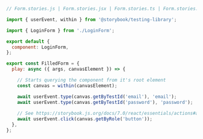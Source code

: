 ```js
// Form.stories.js | Form.stories.jsx | Form.stories.ts | Form.stories.tsx

import { userEvent, within } from '@storybook/testing-library';

import { LoginForm } from './LoginForm';

export default {
  component: LoginForm,
};

export const FilledForm = {
  play: async ({ args, canvasElement }) => {

    // Starts querying the component from it's root element
    const canvas = within(canvasElement);

    await userEvent.type(canvas.getByTestId('email'), 'email');
    await userEvent.type(canvas.getByTestId('password'), 'password');
    
    // See https://storybook.js.org/docs/7.0/react/essentials/actions#automatically-matching-args to learn how to setup logging in the Actions panel
    await userEvent.click(canvas.getByRole('button'));
  },
};
```